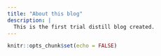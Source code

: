 ```yaml
---
title: "About this blog"
description: |
  This is the first trial distill blog created. 
---
```


```r
knitr::opts_chunk$set(echo = FALSE)
```
